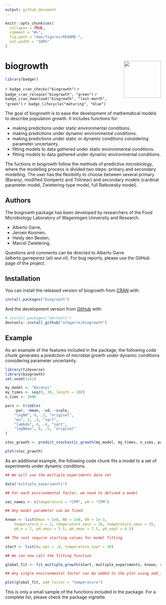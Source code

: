 ```yaml
---
output: github_document
---
```


<!-- README.md is generated from README.Rmd. Please edit that file -->

```r
knitr::opts_chunk$set(
  collapse = TRUE,
  comment = "#>",
  fig.path = "man/figures/README-",
  out.width = "100%"
)
```
# biogrowth <img src="man/figures/logo.png" align="right" width="120" />

```r
library(badger)
```


<!-- badges: start -->
`r badge_cran_checks("biogrowth")`
`r badge_cran_release("biogrowth", "green")`
`r badge_cran_download("biogrowth", "last-month", "green")`
`r badge_lifecycle("maturing", "blue")`
<!-- badges: end -->

The goal of biogrowth is to ease the development of mathematical models to describe population growth. It includes functions for:

* making predictions under static environmental conditions.
* making predictions under dynamic environmental conditions.
* making predictions under static or dynamic conditions considering parameter uncertainty.
* fitting models to data gathered under static environmental conditions.
* fitting models to data gathered under dynamic environmental conditions.

The fuctions in biogrowth follow the methods of predictive microbiology, where the modelling process is divided two steps: primary and secondary modelling. The user has the flexibility to choose between  several primary (Baranyi, modified Gompertz and Trilinear) and secondary models (cardinal parameter model, Zwietering-type model, full Ratkowsky model).

## Authors

The biogrowth package has been developed by researchers of the Food Microbiology Laboratory of Wageningen University and Research.

* Alberto Garre,
* Jeroen Koomen,
* Heidy den Besten,
* Marcel Zwietering.

Questions and comments can be directed to Alberto Garre (alberto.garreperez (at) wur.nl). For bug reports, please use the GitHub page of the project.


## Installation

You can install the released version of biogrowth from [CRAN](https://CRAN.R-project.org) with:

``` r
install.packages("biogrowth")
```

And the development version from [GitHub](https://github.com/) with:

``` r
# install.packages("devtools")
devtools::install_github("albgarre/biogrowth")
```
## Example

As an example of the features included in the package, the following code chunk generates a prediction of microbial growth under dynamic conditions considering parameter uncertainty.

```r
library(tidyverse)
library(biogrowth)
set.seed(1241)

my_model <- "Baranyi"
my_times <- seq(0, 30, length = 100)
n_sims <- 3000

pars <- tribble(
    ~par, ~mean, ~sd, ~scale,
    "logN0", 0, .2, "original",
    "mu", 2, .3, "sqrt",
    "lambda", 4, .4, "sqrt",
    "logNmax", 6, .5, "original"
)

stoc_growth <- predict_stochastic_growth(my_model, my_times, n_sims, pars)

plot(stoc_growth)
```

As an additional example, the following code chunk fits a model to a set of experiments under dynamic conditions. 

```r

## We will use the multiple_experiments data set

data("multiple_experiments")

## For each environmental factor, we need to defined a model

sec_names <- c(temperature = "CPM", pH = "CPM")

## Any model parameter can be fixed

known <- list(Nmax = 1e8, N0 = 1e0, Q0 = 1e-3,
    temperature_n = 2, temperature_xmin = 20, temperature_xmax = 35,
    pH_n = 2, pH_xmin = 5.5, pH_xmax = 7.5, pH_xopt = 6.5)

## The rest require starting values for model fitting

start <- list(mu_opt = .8, temperature_xopt = 30)

## We can now call the fitting function

global_fit <- fit_multiple_growth(start, multiple_experiments, known, sec_names)

## Any single environmental factor can be added to the plot using add_factor

plot(global_fit, add_factor = "temperature")
```

This is only a small sample of the functions included in the package. For a complete list, please check the package vignette.



